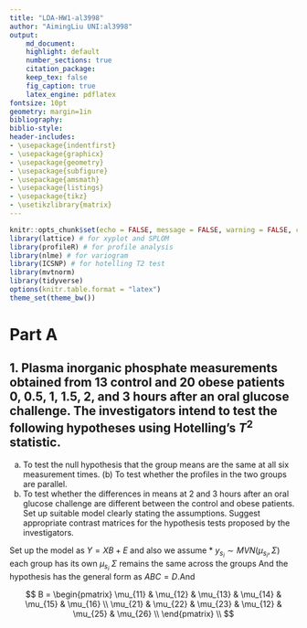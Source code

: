 ```yaml
---
title: "LDA-HW1-al3998"
author: "AimingLiu UNI:al3998"
output:
    md_document:
    highlight: default
    number_sections: true
    citation_package:
    keep_tex: false
    fig_caption: true
    latex_engine: pdflatex
fontsize: 10pt
geometry: margin=1in
bibliography:
biblio-style:
header-includes:
- \usepackage{indentfirst}
- \usepackage{graphicx}
- \usepackage{geometry}
- \usepackage{subfigure}
- \usepackage{amsmath}
- \usepackage{listings}
- \usepackage{tikz}
- \usetikzlibrary{matrix}
---
```


```r
knitr::opts_chunk$set(echo = FALSE, message = FALSE, warning = FALSE, comment = "")
library(lattice) # for xyplot and SPLOM
library(profileR) # for profile analysis
library(nlme) # for variogram
library(ICSNP) # for hotelling T2 test
library(mvtnorm)
library(tidyverse)
options(knitr.table.format = "latex")
theme_set(theme_bw())
```

# Part A


##  1. Plasma inorganic phosphate measurements obtained from 13 control and 20 obese patients 0, 0.5, 1, 1.5, 2, and 3 hours after an oral glucose challenge. The investigators intend to test the following hypotheses using Hotelling’s $T^{2}$ statistic. 
(a) To test the null hypothesis that the group means are the same at all six measurement times. (b) To test whether the profiles in the two groups are parallel.
(c) To test whether the differences in means at 2 and 3 hours after an oral glucose challenge are different between the control and obese patients.
Set up suitable model clearly stating the assumptions. Suggest appropriate contrast matrices for the hypothesis tests proposed by the investigators.

Set up the model as $Y = XB + E$ and also we assume 
* $y_{s_{i}} \sim MVN(\mu_{s_{i}}, \Sigma)$
each group has its own $\mu_{s_{i}}$
$\Sigma$ remains the same across the groups
And the hypothesis has the general form as $ABC = D$.And

$$ 
B = \begin{pmatrix}
  \mu_{11} & \mu_{12} & \mu_{13} & \mu_{14} & \mu_{15} & \mu_{16} \\
  \mu_{21} & \mu_{22} & \mu_{23} & \mu_{12} & \mu_{25} & \mu_{26} \\
\end{pmatrix} \\
$$